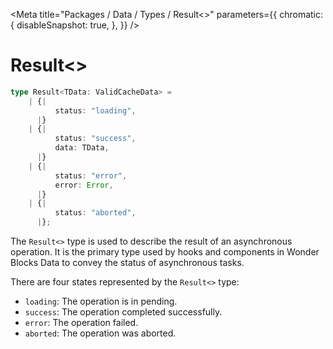 
<Meta
    title="Packages / Data / Types / Result<>"
    parameters={{
        chromatic: {
            disableSnapshot: true,
        },
    }}
/>

# Result\<>

```ts
type Result<TData: ValidCacheData> =
    | {|
          status: "loading",
      |}
    | {|
          status: "success",
          data: TData,
      |}
    | {|
          status: "error",
          error: Error,
      |}
    | {|
          status: "aborted",
      |};
```

The `Result<>` type is used to describe the result of an asynchronous operation. It is the primary type used by hooks and components in Wonder Blocks Data to convey the status of asynchronous tasks.

There are four states represented by the `Result<>` type:

-   `loading`: The operation is in pending.
-   `success`: The operation completed successfully.
-   `error`: The operation failed.
-   `aborted`: The operation was aborted.
